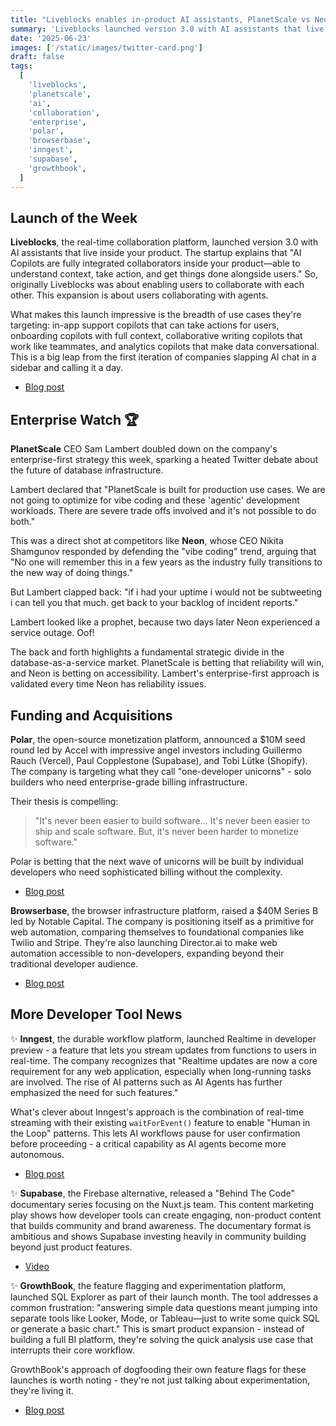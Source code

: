 ```yaml
---
title: "Liveblocks enables in-product AI assistants, PlanetScale vs Neon's CEO, and Polar's $10M seed round"
summary: 'Liveblocks launched version 3.0 with AI assistants that live inside your product, while PlanetScale CEO doubled down on enterprise-first strategy sparking heated Twitter debate.'
date: '2025-06-23'
images: ['/static/images/twitter-card.png']
draft: false
tags:
  [
    'liveblocks',
    'planetscale',
    'ai',
    'collaboration',
    'enterprise',
    'polar',
    'browserbase',
    'inngest',
    'supabase',
    'growthbook',
  ]
---
```


## Launch of the Week

**Liveblocks**, the real-time collaboration platform, launched version 3.0 with AI assistants that live inside your product. The startup explains that "AI Copilots are fully integrated collaborators inside your product—able to understand context, take action, and get things done alongside users." So, originally Liveblocks was about enabling users to collaborate with each other. This expansion is about users collaborating with agents.

What makes this launch impressive is the breadth of use cases they're targeting: in-app support copilots that can take actions for users, onboarding copilots with full context, collaborative writing copilots that work like teammates, and analytics copilots that make data conversational. This is a big leap from the first iteration of companies slapping AI chat in a sidebar and calling it a day.

- [Blog post](https://liveblocks.io/blog/meet-liveblocks-3-0-the-fastest-way-to-let-your-users-collaborate-with-ai-in-your-product)

## Enterprise Watch 🏆

**PlanetScale** CEO Sam Lambert doubled down on the company's enterprise-first strategy this week, sparking a heated Twitter debate about the future of database infrastructure.

Lambert declared that "PlanetScale is built for production use cases. We are not going to optimize for vibe coding and these 'agentic' development workloads. There are severe trade offs involved and it's not possible to do both."

This was a direct shot at competitors like **Neon**, whose CEO Nikita Shamgunov responded by defending the "vibe coding" trend, arguing that "No one will remember this in a few years as the industry fully transitions to the new way of doing things."

But Lambert clapped back: "if i had your uptime i would not be subtweeting i can tell you that much. get back to your backlog of incident reports."

Lambert looked like a prophet, because two days later Neon experienced a service outage. Oof!

The back and forth highlights a fundamental strategic divide in the database-as-a-service market. PlanetScale is betting that reliability will win, and Neon is betting on accessibility. Lambert's enterprise-first approach is validated every time Neon has reliability issues.

## Funding and Acquisitions

**Polar**, the open-source monetization platform, announced a $10M seed round led by Accel with impressive angel investors including Guillermo Rauch (Vercel), Paul Copplestone (Supabase), and Tobi Lütke (Shopify). The company is targeting what they call "one-developer unicorns" - solo builders who need enterprise-grade billing infrastructure.

Their thesis is compelling:

> "It's never been easier to build software... It's never been easier to ship and scale software. But, it's never been harder to monetize software."

Polar is betting that the next wave of unicorns will be built by individual developers who need sophisticated billing without the complexity.

- [Blog post](https://polar.sh/blog/polar-seed-announcement)

**Browserbase**, the browser infrastructure platform, raised a $40M Series B led by Notable Capital. The company is positioning itself as a primitive for web automation, comparing themselves to foundational companies like Twilio and Stripe. They're also launching Director.ai to make web automation accessible to non-developers, expanding beyond their traditional developer audience.

- [Blog post](https://www.browserbase.com/blog/series-b-and-beyond)

## More Developer Tool News

✨ **Inngest**, the durable workflow platform, launched Realtime in developer preview - a feature that lets you stream updates from functions to users in real-time. The company recognizes that "Realtime updates are now a core requirement for any web application, especially when long-running tasks are involved. The rise of AI patterns such as AI Agents has further emphasized the need for such features."

What's clever about Inngest's approach is the combination of real-time streaming with their existing `waitForEvent()` feature to enable "Human in the Loop" patterns. This lets AI workflows pause for user confirmation before proceeding - a critical capability as AI agents become more autonomous.

- [Blog post](https://www.inngest.com/blog/realtime-human-in-the-loop-ai-workflows)

✨ **Supabase**, the Firebase alternative, released a "Behind The Code" documentary series focusing on the Nuxt.js team. This content marketing play shows how developer tools can create engaging, non-product content that builds community and brand awareness. The documentary format is ambitious and shows Supabase investing heavily in community building beyond just product features.

- [Video](https://www.youtube.com/watch?v=uvG11I-ftfo)

✨ **GrowthBook**, the feature flagging and experimentation platform, launched SQL Explorer as part of their launch month. The tool addresses a common frustration: "answering simple data questions meant jumping into separate tools like Looker, Mode, or Tableau—just to write some quick SQL or generate a basic chart." This is smart product expansion - instead of building a full BI platform, they're solving the quick analysis use case that interrupts their core workflow.

GrowthBook's approach of dogfooding their own feature flags for these launches is worth noting - they're not just talking about experimentation, they're living it.

- [Blog post](https://blog.growthbook.io/growthbook-launch-month-week-3/)
